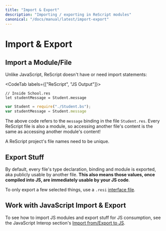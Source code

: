 ```yaml
---
title: "Import & Export"
description: "Importing / exporting in ReScript modules"
canonical: "/docs/manual/latest/import-export"
---
```


# Import & Export

## Import a Module/File

Unlike JavaScript, ReScript doesn't have or need import statements:

<CodeTab labels={["ReScript", "JS Output"]}>

```res
// Inside School.res
let studentMessage = Student.message
```
```js
var Student = require("./Student.bs");
var studentMessage = Student.message
```

</CodeTab>

The above code refers to the `message` binding in the file `Student.res`. Every ReScript file is also a module, so accessing another file's content is the same as accessing another module's content!

A ReScript project's file names need to be unique.

## Export Stuff

By default, every file's type declaration, binding and module is exported, aka publicly usable by another file. **This also means those values, once compiled into JS, are immediately usable by your JS code**.

To only export a few selected things, use a `.resi` [interface file](module.md#signatures).

## Work with JavaScript Import & Export

To see how to import JS modules and export stuff for JS consumption, see the JavaScript Interop section's [Import from/Export to JS](import-from-export-to-js.md).
